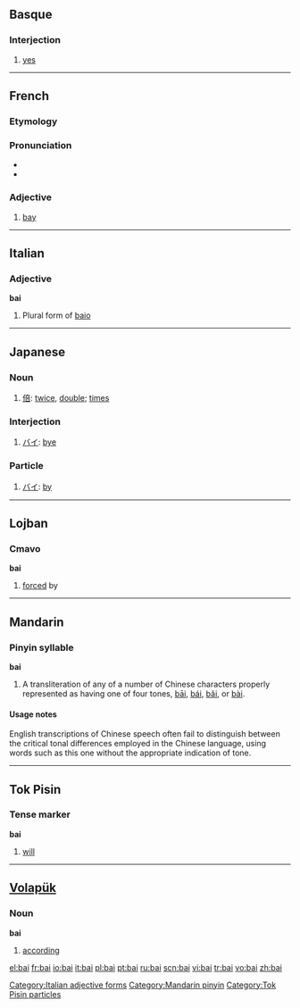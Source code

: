 {{see|bāi|bái|bǎi|bài|băi}}
{{rfc|Tense marker unknown/invalid header}}
==Basque==

===Interjection===
{{infl|eu|interjection}}

# [[yes]]

----

==French==

===Etymology===
{{L.|fr}} {{term|lang=la|badius}}

===Pronunciation===
* {{IPA|/bɛ/|lang=fr}}
* {{SAMPA|/bE/}}

===Adjective===
{{fr-adj}}

# [[bay]]

----

==Italian==

===Adjective===
'''bai''' {{m}}

# Plural form of [[baio]]

[[Category:Italian adjective forms]]

----

==Japanese==

===Noun===
{{ja-noun|r|hira=ばい|hidx=はい'}}

# [[倍]]: [[twice]], [[double]]; [[times]]

===Interjection===
{{ja-pos|r|interjection|kata=バイ|hidx=はい'}}

# [[バイ]]: [[bye]]

===Particle===
{{ja-pos|r|particle|kata=バイ|hidx=はい'}}

# [[バイ]]: [[by]]

----

==Lojban==

===Cmavo===
'''bai'''

# [[forced]] by

----

==Mandarin==

===Pinyin syllable===
'''bai'''

# A transliteration of any of a number of Chinese characters properly represented as having one of four tones, [[bāi]], [[bái]], [[bǎi]], or [[bài]].

====Usage notes====
English transcriptions of Chinese speech often fail to distinguish between the critical tonal differences employed in the Chinese language, using words such as this one without the appropriate indication of tone.

[[Category:Mandarin pinyin]]

----

==Tok Pisin==

===Tense marker===
'''bai'''

# [[will]]

[[Category:Tok Pisin particles]]

----

==[[Volapük]]==

===Noun===
'''bai'''

# [[according]]

[[el:bai]]
[[fr:bai]]
[[io:bai]]
[[it:bai]]
[[pl:bai]]
[[pt:bai]]
[[ru:bai]]
[[scn:bai]]
[[vi:bai]]
[[tr:bai]]
[[vo:bai]]
[[zh:bai]]